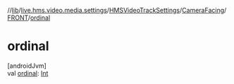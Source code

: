 //[lib](../../../../../index)/[live.hms.video.media.settings](../../../index)/[HMSVideoTrackSettings](../../index)/[CameraFacing](../index)/[FRONT](index)/[ordinal](ordinal)

# ordinal

[androidJvm]\
val [ordinal](ordinal): [Int](https://kotlinlang.org/api/latest/jvm/stdlib/kotlin/-int/index.html)
